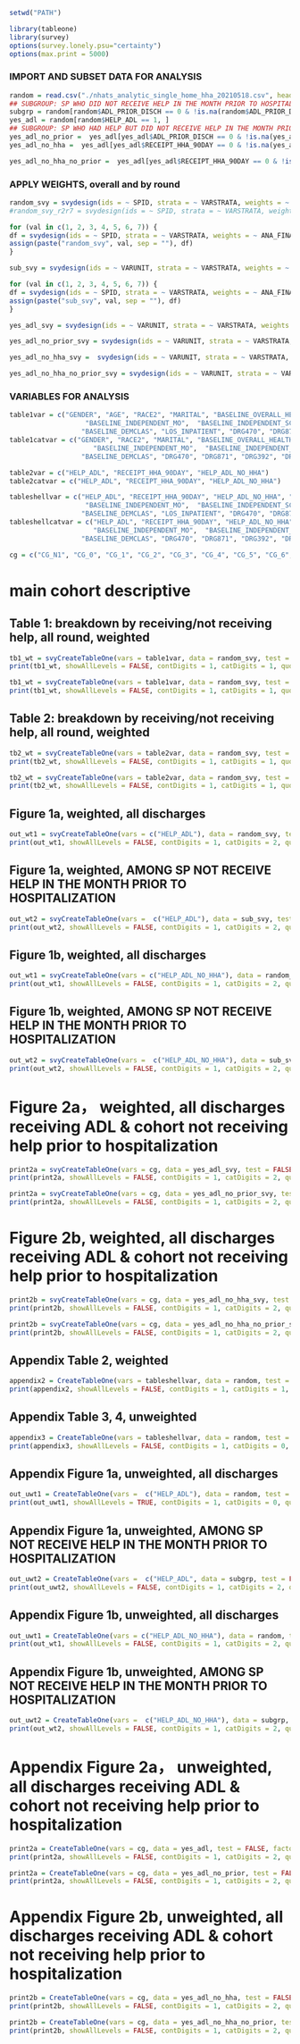 
```r
setwd("PATH")
```

```r
library(tableone)
library(survey)
options(survey.lonely.psu="certainty")
options(max.print = 5000)
```

### IMPORT AND SUBSET DATA FOR ANALYSIS
```r
random = read.csv("./nhats_analytic_single_home_hha_20210518.csv", header = TRUE, sep = ",")
## SUBGROUP: SP WHO DID NOT RECEIVE HELP IN THE MONTH PRIOR TO HOSPITALIZATION
subgrp = random[random$ADL_PRIOR_DISCH == 0 & !is.na(random$ADL_PRIOR_DISCH), ] 
yes_adl = random[random$HELP_ADL == 1, ]
## SUBGROUP: SP WHO HAD HELP BUT DID NOT RECEIVE HELP IN THE MONTH PRIOR TO HOSPITALIZATION
yes_adl_no_prior =  yes_adl[yes_adl$ADL_PRIOR_DISCH == 0 & !is.na(yes_adl$ADL_PRIOR_DISCH), ] 
yes_adl_no_hha =  yes_adl[yes_adl$RECEIPT_HHA_90DAY == 0 & !is.na(yes_adl$RECEIPT_HHA_90DAY), ] ## fig 2 ## SUBGROUP: SP WHO HAD HELP BUT DID NOT HAVE HOME HEALTH VISITS

yes_adl_no_hha_no_prior =  yes_adl[yes_adl$RECEIPT_HHA_90DAY == 0 & !is.na(yes_adl$RECEIPT_HHA_90DAY) & yes_adl$ADL_PRIOR_DISCH == 0 & !is.na(yes_adl$ADL_PRIOR_DISCH), ] ## fig 2 SUBGROUP: SP WHO HAD HELP BUT DID NOT HAVE HOME HEALTH VISITS, DID NOT RECEIVE HELP IN THE MONTH PRIOR TO ADMISSION

```

### APPLY WEIGHTS, overall and by round
```r
random_svy = svydesign(ids = ~ SPID, strata = ~ VARSTRATA, weights = ~ ANA_FINAL_WT0, nest = TRUE, data = random) # R1 - R7
#random_svy_r2r7 = svydesign(ids = ~ SPID, strata = ~ VARSTRATA, weights = ~ ANA_FINAL_WT0, nest = TRUE, data = random[random$ROUND > 1, ]) # R2 - R7

for (val in c(1, 2, 3, 4, 5, 6, 7)) {
df = svydesign(ids = ~ SPID, strata = ~ VARSTRATA, weights = ~ ANA_FINAL_WT0, nest = TRUE, data = random[random$ROUND==val,])
assign(paste("random_svy", val, sep = ""), df)
}
```

```r
sub_svy = svydesign(ids = ~ VARUNIT, strata = ~ VARSTRATA, weights = ~ ANA_FINAL_WT0, nest = TRUE, data = subgrp)

for (val in c(1, 2, 3, 4, 5, 6, 7)) {
df = svydesign(ids = ~ SPID, strata = ~ VARSTRATA, weights = ~ ANA_FINAL_WT0, nest = TRUE, data = subgrp[subgrp$ROUND==val,])
assign(paste("sub_svy", val, sep = ""), df)
}
```

```r
yes_adl_svy = svydesign(ids = ~ VARUNIT, strata = ~ VARSTRATA, weights = ~ ANA_FINAL_WT0, nest = TRUE, data = yes_adl)

yes_adl_no_prior_svy = svydesign(ids = ~ VARUNIT, strata = ~ VARSTRATA, weights = ~ ANA_FINAL_WT0, nest = TRUE, data = yes_adl_no_prior)

yes_adl_no_hha_svy =  svydesign(ids = ~ VARUNIT, strata = ~ VARSTRATA, weights = ~ ANA_FINAL_WT0, nest = TRUE, data = yes_adl_no_hha)

yes_adl_no_hha_no_prior_svy = svydesign(ids = ~ VARUNIT, strata = ~ VARSTRATA, weights = ~ ANA_FINAL_WT0, nest = TRUE, data = yes_adl_no_hha_no_prior)

```


### VARIABLES FOR ANALYSIS
```r
table1var = c("GENDER", "AGE", "RACE2", "MARITAL", "BASELINE_OVERALL_HEALTH", 
                   "BASELINE_INDEPENDENT_MO",  "BASELINE_INDEPENDENT_SC", "BASELINE_INDEPENDENT_HA", "BASELINE_INDEPENDENT_MC", 
                  "BASELINE_DEMCLAS", "LOS_INPATIENT", "DRG470", "DRG871", "DRG392", "DRG194","DRG603",  "DRG292")
table1catvar = c("GENDER", "RACE2", "MARITAL", "BASELINE_OVERALL_HEALTH",
                     "BASELINE_INDEPENDENT_MO",  "BASELINE_INDEPENDENT_SC", "BASELINE_INDEPENDENT_HA", "BASELINE_INDEPENDENT_MC", 
                  "BASELINE_DEMCLAS", "DRG470", "DRG871", "DRG392", "DRG194", "DRG603", "DRG292")

table2var = c("HELP_ADL", "RECEIPT_HHA_90DAY", "HELP_ADL_NO_HHA")
table2catvar = c("HELP_ADL", "RECEIPT_HHA_90DAY", "HELP_ADL_NO_HHA")

tableshellvar = c("HELP_ADL", "RECEIPT_HHA_90DAY", "HELP_ADL_NO_HHA", "GENDER", "AGE", "RACE2", "MARITAL", "BASELINE_OVERALL_HEALTH", 
                   "BASELINE_INDEPENDENT_MO",  "BASELINE_INDEPENDENT_SC", "BASELINE_INDEPENDENT_HA", "BASELINE_INDEPENDENT_MC", 
                  "BASELINE_DEMCLAS", "LOS_INPATIENT", "DRG470", "DRG871", "DRG392", "DRG194","DRG603",  "DRG292")
tableshellcatvar = c("HELP_ADL", "RECEIPT_HHA_90DAY", "HELP_ADL_NO_HHA",  "GENDER", "RACE2", "MARITAL", "BASELINE_OVERALL_HEALTH",
                     "BASELINE_INDEPENDENT_MO",  "BASELINE_INDEPENDENT_SC", "BASELINE_INDEPENDENT_HA", "BASELINE_INDEPENDENT_MC", 
                  "BASELINE_DEMCLAS", "DRG470", "DRG871", "DRG392", "DRG194", "DRG603", "DRG292")

cg = c("CG_N1", "CG_0", "CG_1", "CG_2", "CG_3", "CG_4", "CG_5", "CG_6", "CG_7", "CG_8","CG_9")

```


# main cohort descriptive

## Table 1: breakdown by receiving/not receiving help, all round, weighted
```r
tb1_wt = svyCreateTableOne(vars = table1var, data = random_svy, test = FALSE, factorVars = table1catvar, includeNA = FALSE)
print(tb1_wt, showAllLevels = FALSE, contDigits = 1, catDigits = 1, quote = FALSE, noSpaces = TRUE, format = "p")

tb1_wt = svyCreateTableOne(vars = table1var, data = random_svy, test = FALSE, factorVars = table1catvar, includeNA = FALSE, strata = "HELP_ADL")
print(tb1_wt, showAllLevels = FALSE, contDigits = 1, catDigits = 1, quote = FALSE, noSpaces = TRUE, format = "p")
```

## Table 2: breakdown by receiving/not receiving help, all round, weighted
```r
tb2_wt = svyCreateTableOne(vars = table2var, data = random_svy, test = FALSE, factorVars = table2catvar, includeNA = FALSE)
print(tb2_wt, showAllLevels = FALSE, contDigits = 1, catDigits = 1, quote = FALSE, noSpaces = TRUE, format = "p")

tb2_wt = svyCreateTableOne(vars = table2var, data = random_svy, test = FALSE, factorVars = table2catvar, includeNA = FALSE, strata = "HELP_ADL")
print(tb2_wt, showAllLevels = FALSE, contDigits = 1, catDigits = 1, quote = FALSE, noSpaces = TRUE, format = "p")
```

## Figure 1a, weighted, all discharges
```r
out_wt1 = svyCreateTableOne(vars = c("HELP_ADL"), data = random_svy, test = FALSE, factorVars =  c("HELP_ADL"), includeNA = TRUE, strata = "ROUND")
print(out_wt1, showAllLevels = FALSE, contDigits = 1, catDigits = 2, quote = FALSE, noSpaces = TRUE, format = "p")
```
## Figure 1a, weighted, AMONG SP NOT RECEIVE HELP IN THE MONTH PRIOR TO HOSPITALIZATION
```r
out_wt2 = svyCreateTableOne(vars =  c("HELP_ADL"), data = sub_svy, test = FALSE, factorVars =  c("HELP_ADL"), includeNA = TRUE, strata = "ROUND")
print(out_wt2, showAllLevels = FALSE, contDigits = 1, catDigits = 2, quote = FALSE, noSpaces = TRUE, format = "p")
```

## Figure 1b, weighted, all discharges
```r
out_wt1 = svyCreateTableOne(vars = c("HELP_ADL_NO_HHA"), data = random_svy, test = FALSE, factorVars =  c("HELP_ADL_NO_HHA"), includeNA = TRUE, strata = "ROUND")
print(out_wt1, showAllLevels = FALSE, contDigits = 1, catDigits = 2, quote = FALSE, noSpaces = TRUE, format = "p")
```
## Figure 1b, weighted, AMONG SP NOT RECEIVE HELP IN THE MONTH PRIOR TO HOSPITALIZATION
```r
out_wt2 = svyCreateTableOne(vars =  c("HELP_ADL_NO_HHA"), data = sub_svy, test = FALSE, factorVars =  c("HELP_ADL_NO_HHA"), includeNA = TRUE, strata = "ROUND")
print(out_wt2, showAllLevels = FALSE, contDigits = 1, catDigits = 2, quote = FALSE, noSpaces = TRUE, format = "p")
```

# Figure 2a， weighted, all discharges receiving ADL & cohort not receiving help prior to hospitalization

```r
print2a = svyCreateTableOne(vars = cg, data = yes_adl_svy, test = FALSE, factorVars = cg, includeNA = FALSE)
print(print2a, showAllLevels = FALSE, contDigits = 1, catDigits = 2, quote = TRUE, noSpaces = TRUE, format = "p")

print2a = svyCreateTableOne(vars = cg, data = yes_adl_no_prior_svy, test = FALSE, factorVars = cg, includeNA = FALSE)
print(print2a, showAllLevels = FALSE, contDigits = 1, catDigits = 2, quote = TRUE, noSpaces = TRUE, format = "p")
```

# Figure 2b, weighted, all discharges receiving ADL & cohort not receiving help prior to hospitalization

```r
print2b = svyCreateTableOne(vars = cg, data = yes_adl_no_hha_svy, test = FALSE, factorVars = cg, includeNA = FALSE)
print(print2b, showAllLevels = FALSE, contDigits = 1, catDigits = 2, quote = TRUE, noSpaces = TRUE, format = "p")

print2b = svyCreateTableOne(vars = cg, data = yes_adl_no_hha_no_prior_svy, test = FALSE, factorVars = cg, includeNA = FALSE)
print(print2b, showAllLevels = FALSE, contDigits = 1, catDigits = 2, quote = TRUE, noSpaces = TRUE, format = "p")
```



## Appendix Table 2, weighted
```r
appendix2 = CreateTableOne(vars = tableshellvar, data = random, test = FALSE, factorVars = tableshellcatvar, includeNA = FALSE, strata = "ROUND")
print(appendix2, showAllLevels = FALSE, contDigits = 1, catDigits = 1, quote = FALSE, noSpaces = TRUE, format = "p")
```

## Appendix Table 3, 4, unweighted
```r
appendix3 = CreateTableOne(vars = tableshellvar, data = random, test = FALSE, factorVars = tableshellcatvar, includeNA = FALSE, strata = "HELP_ADL")
print(appendix3, showAllLevels = FALSE, contDigits = 1, catDigits = 0, quote = FALSE, noSpaces = TRUE, format = "fp")
```


## Appendix Figure 1a, unweighted, all discharges
```r
out_uwt1 = CreateTableOne(vars =  c("HELP_ADL"), data = random, test = FALSE, factorVars =  c("HELP_ADL"), includeNA = TRUE, strata = "ROUND")
print(out_uwt1, showAllLevels = TRUE, contDigits = 1, catDigits = 0, quote = FALSE, noSpaces = TRUE, format = "fp")
```

## Appendix Figure 1a, unweighted, AMONG SP NOT RECEIVE HELP IN THE MONTH PRIOR TO HOSPITALIZATION
```r
out_uwt2 = CreateTableOne(vars =  c("HELP_ADL", data = subgrp, test = FALSE, factorVars =  c("HELP_ADL"), includeNA = TRUE, strata = "ROUND")
print(out_uwt2, showAllLevels = FALSE, contDigits = 1, catDigits = 2, quote = FALSE, noSpaces = TRUE, format = "p")
```

## Appendix Figure 1b, unweighted, all discharges
```r
out_uwt1 = CreateTableOne(vars = c("HELP_ADL_NO_HHA"), data = random, test = FALSE, factorVars =  c("HELP_ADL_NO_HHA"), includeNA = TRUE, strata = "ROUND")
print(out_wt1, showAllLevels = FALSE, contDigits = 1, catDigits = 2, quote = FALSE, noSpaces = TRUE, format = "p")
```
## Appendix Figure 1b, unweighted, AMONG SP NOT RECEIVE HELP IN THE MONTH PRIOR TO HOSPITALIZATION
```r
out_uwt2 = CreateTableOne(vars =  c("HELP_ADL_NO_HHA"), data = subgrp, test = FALSE, factorVars =  c("HELP_ADL_NO_HHA"), includeNA = TRUE, strata = "ROUND")
print(out_wt2, showAllLevels = FALSE, contDigits = 1, catDigits = 2, quote = FALSE, noSpaces = TRUE, format = "p")
```

# Appendix Figure 2a， unweighted, all discharges receiving ADL & cohort not receiving help prior to hospitalization

```r
print2a = CreateTableOne(vars = cg, data = yes_adl, test = FALSE, factorVars = cg, includeNA = FALSE)
print(print2a, showAllLevels = FALSE, contDigits = 1, catDigits = 2, quote = TRUE, noSpaces = TRUE, format = "p")

print2a = CreateTableOne(vars = cg, data = yes_adl_no_prior, test = FALSE, factorVars = cg, includeNA = FALSE)
print(print2a, showAllLevels = FALSE, contDigits = 1, catDigits = 2, quote = TRUE, noSpaces = TRUE, format = "p")
```

# Appendix Figure 2b, unweighted, all discharges receiving ADL & cohort not receiving help prior to hospitalization

```r
print2b = CreateTableOne(vars = cg, data = yes_adl_no_hha, test = FALSE, factorVars = cg, includeNA = FALSE)
print(print2b, showAllLevels = FALSE, contDigits = 1, catDigits = 2, quote = TRUE, noSpaces = TRUE, format = "p")

print2b = CreateTableOne(vars = cg, data = yes_adl_no_hha_no_prior, test = FALSE, factorVars = cg, includeNA = FALSE)
print(print2b, showAllLevels = FALSE, contDigits = 1, catDigits = 2, quote = TRUE, noSpaces = TRUE, format = "p")
```

